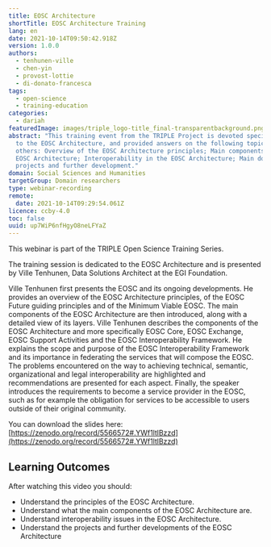 ```yaml
---
title: EOSC Architecture
shortTitle: EOSC Architecture Training
lang: en
date: 2021-10-14T09:50:42.918Z
version: 1.0.0
authors:
  - tenhunen-ville
  - chen-yin
  - provost-lottie
  - di-donato-francesca
tags:
  - open-science
  - training-education
categories:
  - dariah
featuredImage: images/triple_logo-title_final-transparentbackground.png
abstract: "This training event from the TRIPLE Project is devoted specifically
  to the EOSC Architecture, and provided answers on the following topics, among
  others: Overview of the EOSC Architecture principles; Main components of the
  EOSC Architecture; Interoperability in the EOSC Architecture; Main documents,
  projects and further development."
domain: Social Sciences and Humanities
targetGroup: Domain researchers
type: webinar-recording
remote:
  date: 2021-10-14T09:29:54.061Z
licence: ccby-4.0
toc: false
uuid: up7WiP6nfHgyO8neLFYaZ
---
```

This webinar is part of the TRIPLE Open Science Training Series.

The training session is dedicated to the EOSC Architecture and is presented by Ville Tenhunen, Data Solutions Architect at the EGI Foundation. 

Ville Tenhunen first presents the EOSC and its ongoing developments. He provides an overview of the EOSC Architecture principles, of the EOSC Future guiding principles and of the Minimum Viable EOSC. The main components of the EOSC Architecture are then introduced, along with a detailed view of its layers. Ville Tenhunen describes the components of the EOSC Architecture and more specifically EOSC Core, EOSC Exchange, EOSC Support Activities and the EOSC Interoperability Framework. He explains the scope and purpose of the EOSC Interoperability Framework and its importance in federating the services that will compose the EOSC. The problems encountered on the way to achieving technical, semantic, organizational and legal interoperability are highlighted and recommendations are presented for each aspect. Finally, the speaker introduces the requirements to become a service provider in the EOSC, such as for example the obligation for services to be accessible to users outside of their original community. 

You can download the slides here: [https://zenodo.org/record/5566572#.YWf1ltlBzzd](https://zenodo.org/record/5566572#.YWf1ltlBzzd)

## Learning Outcomes

After watching this video you should:

- Understand the principles of the EOSC Architecture.
- Understand what the main components of the EOSC Architecture are.
- Understand interoperability issues in the EOSC Architecture.
- Understand the projects and further developments of the EOSC Architecture

<VideoCard provider="youtube" id="7VIf58-yGUY" title="EOSC Architecture" subtitle="Click here to view" image="images/capture-d’écran-2021-10-12-à-10.12.56.png" />